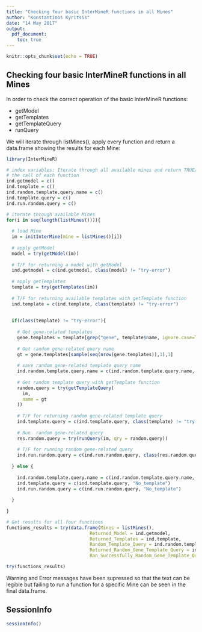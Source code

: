 ```yaml
---
title: "Checking four basic InterMineR functions in all Mines"
author: "Konstantinos Kyritsis"
date: "14 May 2017"
output: 
  pdf_document:
    toc: true
---
```


```r
knitr::opts_chunk$set(echo = TRUE)
```

## Checking four basic InterMineR functions in all Mines

In order to check the correct operation of the basic InterMineR functions:

- getModel
- getTemplates
- getTemplateQuery
- runQuery

We will iterate through listMines(), apply every function and return a data.frame showing the results for each Mine:

```r
library(InterMineR)

# index variables: Iterate through all available mines and return TRUE/FALSE values for
# the call of each function
ind.getmodel = c()
ind.template = c()
ind.random.template.query.name = c()
ind.template.query = c()
ind.run.random.query = c()

# iterate through available Mines
for(i in seq(length(listMines()))){
  
  # load Mine
  im = initInterMine(mine = listMines()[i])
  
  # apply getModel
  model = try(getModel(im))
  
  # T/F for returning a model with getModel
  ind.getmodel = c(ind.getmodel, class(model) != "try-error")
  
  # apply getTemplates
  template = try(getTemplates(im))
  
  # T/F for returning available templates with getTemplate function
  ind.template = c(ind.template, class(template) != "try-error")
  
  
  if(class(template) != "try-error"){
    
    # Get gene-related templates
    gene.templates = template[grep("gene", template$name, ignore.case=TRUE),]
    
    # Get random gene-related query name
    gt = gene.templates[sample(seq(nrow(gene.templates)),1),1]
    
    # save random gene-related template query name
    ind.random.template.query.name = c(ind.random.template.query.name, gt)
    
    # Get random template query with getTemplate function
    random.query = try(getTemplateQuery(
      im,
      name = gt
    ))
    
    # T/F for returning random gene-related template query
    ind.template.query = c(ind.template.query, class(template) != "try-error")
    
    # Run  random gene-related query
    res.random.query = try(runQuery(im, qry = random.query))
    
    # T/F for running random gene-related query
    ind.run.random.query = c(ind.run.random.query, class(res.random.query) != "try-error")
    
  } else {
    
    ind.random.template.query.name = c(ind.random.template.query.name, "No_template")
    ind.template.query = c(ind.template.query, "No_template")
    ind.run.random.query = c(ind.run.random.query, "No_template")
  
  } 
  
}

# Get results for all four functions
functions_results = try(data.frame(Mines = listMines(), 
                               Returned_Model = ind.getmodel,
                               Returned_Templates = ind.template,
                               Random_Template_Query = ind.random.template.query.name,
                               Returned_Random_Gene_Template_Query = ind.template.query,
                               Ran_Successfully_Random_Gene_Template_Query = ind.run.random.query))

try(functions_results)
```

Warning and Error messages have been supressed so that the text can be legible but failing to run a function for a specific Mine can be seen in the final data.frame.

## SessionInfo

```r
sessionInfo()
```
